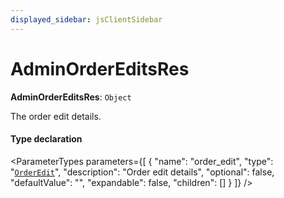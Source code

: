 ```yaml
---
displayed_sidebar: jsClientSidebar
---
```



# AdminOrderEditsRes

 **AdminOrderEditsRes**: `Object`

The order edit details.

#### Type declaration

<ParameterTypes parameters={[
  {
    "name": "order_edit",
    "type": "[`OrderEdit`](../classes/internal.OrderEdit.mdx)",
    "description": "Order edit details",
    "optional": false,
    "defaultValue": "",
    "expandable": false,
    "children": []
  }
]} />

